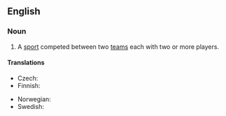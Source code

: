 ==English==

===Noun===
{{en-noun|head=[[team]] [[sport]]}}

# A [[sport]] competed between two [[teams]] each with two or more players.

====Translations====
{{trans-top|sport competed between two teams each with two or more players}}
* Czech: {{t|cs|kolektivní sport|m}}
* Finnish: {{t|fi|joukkueurheilu}}
{{trans-mid}}
* Norwegian: {{t+|no|lagidrett|m}}
* Swedish: {{t+|sv|lagidrott|c}}
{{trans-bottom}}